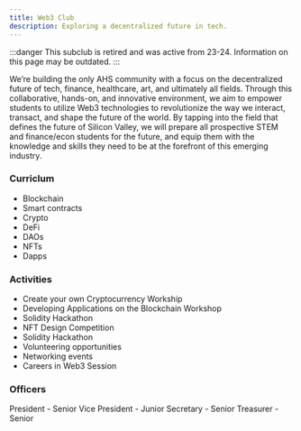 ```yaml
---
title: Web3 Club
description: Exploring a decentralized future in tech.
---
```


:::danger 
This subclub is retired and was active from 23-24. Information on this page may be outdated.
:::


<Card title="Mission" icon="rocket"> 
    We’re building the only AHS community with a focus on the decentralized future of tech, finance, healthcare, art, and ultimately all fields. Through this collaborative, hands-on, and innovative environment, we aim to empower students to utilize Web3 technologies to revolutionize the way we interact, transact, and shape the future of the world. By tapping into the field that defines the future of Silicon Valley, we will prepare all prospective STEM and finance/econ students for the future, and equip them with the knowledge and skills they need to be at the forefront of this emerging industry.
</Card>

### Curriclum

- Blockchain
- Smart contracts
- Crypto
- DeFi
- DAOs
- NFTs
- Dapps

### Activities

- Create your own Cryptocurrency Workship
- Developing Applications on the Blockchain Workshop
- Solidity Hackathon
- NFT Design Competition
- Solidity Hackathon
- Volunteering opportunities
- Networking events
- Careers in Web3 Session

### Officers

<CardGrid>
    <Card title="Miraya Jain">
        President - Senior
    </Card>
    <Card title="Arushi Mundergi">
        Vice President - Junior
    </Card>
    <Card title="Azhahini Krishnamoorthy">
        Secretary - Senior
    </Card>
    <Card title="Ember Lu">
        Treasurer - Senior
    </Card>
</CardGrid>